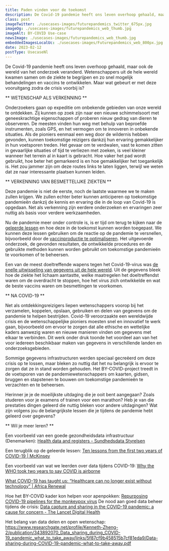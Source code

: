 ```yaml
---
title: Paden vinden voor de toekomst
description: De Covid-19 pandemie heeft ons leven overhoop gehaald, maar ook de wereld van het onderzoek veranderd. Wetenschappers uit de hele wereld kwamen samen om de ziekte te begrijpen en zo snel mogelijk behandelingen en vaccins te ontwikkelen.
class: post
imageTwitter: ./usecases-images/futurepandemics_twitter_675px.jpg
imageOg: ./usecases-images/futurepandemics_web_thumb.jpg
imageAlt: BY-COVID Use-case
newsImage: ./usecases-images/futurepandemics_web_thumb.jpg
embeddedImagesLocalUc: ./usecases-images/Futurepandemics_web_800px.jpg
date: 2023-02-12
postType: UsecaseNl
---
```


De Covid-19 pandemie heeft ons leven overhoop gehaald, maar ook de wereld van het onderzoek veranderd. Wetenschappers uit de hele wereld kwamen samen om de ziekte te begrijpen en zo snel mogelijk behandelingen en vaccins te ontwikkelen. Maar wat gebeurt er met deze vooruitgang zodra de crisis voorbij is?

** WETENSCHAP ALS VERKENNING **

Onderzoekers gaan op expeditie om onbekende gebieden van onze wereld te ontdekken. Zij kunnen op zoek zijn naar een nieuwe schimmelsoort met geneeskrachtige eigenschappen of proberen nieuw gedrag van dieren te observeren. De meesten vinden hun weg met behulp van beproefde instrumenten, zoals GPS, en het vermogen om te innoveren in onbekende situaties. Als de pioniers eenmaal een weg door de wildernis hebben gevonden, kunnen toekomstige reizigers dankzij hun ervaring gemakkelijker in hun voetsporen treden. Het gevaar om te verdwalen, vast te komen zitten in gevaarlijke situaties of tijd te verliezen met zoeken, is veel kleiner wanneer het terrein al in kaart is gebracht. Hoe vaker het pad wordt gebruikt, hoe beter het gemarkeerd is en hoe gemakkelijker het toegankelijk is. Het zou jammer zijn om deze routes links te laten liggen, terwijl we weten dat ze naar interessante plaatsen kunnen leiden.

** VERKENNING VAN BESMETTELIJKE ZIEKTEN **

Deze pandemie is niet de eerste, noch de laatste waarmee we te maken zullen krijgen. We zullen echter beter kunnen anticiperen op toekomstige pandemieën dankzij de kennis en ervaring die in de loop van Covid-19 is opgedaan. Net als verkenning zijn eerdere onderzoeken en ervaringen zeer nuttig als basis voor verdere werkzaamheden.

Nu de pandemie meer onder controle is, is er tijd om terug te kijken naar de [geleerde lessen](https://www.nature.com/articles/d41586-022-00925-7) en hoe deze in de toekomst kunnen worden toegepast. We kunnen deze lessen gebruiken om de reactie op de pandemie te versnellen, bijvoorbeeld door de [vaccinproductie te optimaliseren](https://www.mckinsey.com/industries/life-sciences/our-insights/accelerating-pandemic-response-efforts-an-interview-with-cepis-richard-hatchett). Het uitgevoerde onderzoek, de gevonden resultaten, de ontwikkelde procedures en de gebruikte methoden kunnen worden gebruikt om toekomstige pandemieën te voorkomen of te beheersen.

Een van de meest doeltreffende wapens tegen het Covid-19-virus was [de snelle uitwisseling van gegevens uit de hele wereld](https://www.researchgate.net/profile/Kenneth-Zheng-2/publication/343892070_Data_sharing_during_COVID-19_pandemic_what_to_take_away/links/5f87cf9b458515b7cf81eda9/Data-sharing-during-COVID-19-pandemic-what-to-take-away.pdf). Uit de gegevens bleek hoe de ziekte het lichaam aantastte, welke maatregelen het doeltreffendst waren om de overdracht te stoppen, hoe het virus zich ontwikkelde en wat de beste vaccins waren om besmettingen te voorkomen.

** NA COVID-19 **

Net als ontdekkingsreizigers liepen wetenschappers voorop bij het verzamelen, koppelen, opslaan, gebruiken en delen van gegevens om de pandemie te helpen bestrijden. Covid-19 veroorzaakte een wereldwijde crisis en de wetenschappelijke pioniers moesten snel en innovatief te werk gaan, bijvoorbeeld om ervoor te zorgen dat alle ethische en wettelijke kaders aanwezig waren en nieuwe manieren vinden om gegevens met elkaar te verbinden. Dit werk onder druk toonde het voordeel aan van het voor iedereen beschikbaar maken van gegevens in verschillende landen en onderzoeksgebieden.

Sommige gegevens infrastructuren werden speciaal gecreëerd om deze crisis op te lossen, maar bleken zo nuttig dat het nu belangrijk is ervoor te zorgen dat ze in stand worden gehouden. Het BY-COVID-project treedt in de voetsporen van de pandemiewetenschappers om kaarten, gidsen, bruggen en stapstenen te bouwen om toekomstige pandemieën te verzachten en te beheersen. 

Herinner je je de moeilijkste uitdaging die je ooit bent aangegaan? Zoals studeren voor je examens of trainen voor een marathon? Heb je van die prestaties dingen geleerd die nuttig bleken voor andere uitdagingen? Wat zijn volgens jou de belangrijkste lessen die je tijdens de pandemie hebt geleerd over gegevens?


** Wil je meer leren? **

Een voorbeeld van een goede gezondheidsdata infrastructuur  (Denemarken): [Health data and registers - Sundhedsdata Styrelsen](https://sundhedsdatastyrelsen.dk/da/english/health_data_and_registers)

Een terugblik op de geleerde lessen: [Ten lessons from the first two years of COVID-19 | McKinsey](https://www.mckinsey.com/industries/healthcare-systems-and-services/our-insights/ten-lessons-from-the-first-two-years-of-covid-19)

Een voorbeeld van wat we leerden over data tijdens COVID-19: [Why the WHO took two years to say COVID is airborne](https://www.nature.com/articles/d41586-022-00925-7)

[What COVID-19 has taught us: “Healthcare can no longer exist without technology” | Africa Renewal](https://www.un.org/africarenewal/magazine/march-2021/what-covid-19-has-taught-us-%E2%80%9Chealthcare-can-no-longer-exist-without-technology%E2%80%9D)

Hoe het BY-COVID kader kon helpen voor apenpokken: [Repurposing COVID-19 pipelines for the monkeypox virus](https://by-covid.org/news-events/monkeypox-pipeline/)
De nood aan goed data beheer tijdens de crisis: [Data capture and sharing in the COVID-19 pandemic: a cause for concern - The Lancet Digital Health](https://www.thelancet.com/journals/landig/article/PIIS2589-7500(22)00147-9/fulltext)

Het belang van data delen en open wetenschap: https://www.researchgate.net/profile/Kenneth-Zheng-2/publication/343892070_Data_sharing_during_COVID-19_pandemic_what_to_take_away/links/5f87cf9b458515b7cf81eda9/Data-sharing-during-COVID-19-pandemic-what-to-take-away.pdf  
